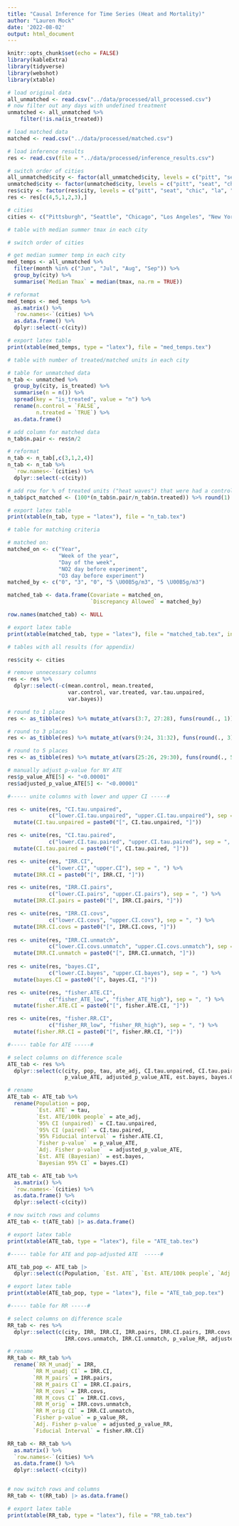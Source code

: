 ```yaml
---
title: "Causal Inference for Time Series (Heat and Mortality)"
author: "Lauren Mock"
date: '2022-08-02'
output: html_document
---
```


```r
knitr::opts_chunk$set(echo = FALSE)
library(kableExtra)
library(tidyverse)
library(webshot)
library(xtable)

```

```r
# load original data
all_unmatched <- read.csv("../data/processed/all_processed.csv")
# now filter out any days with undefined treatment
unmatched <- all_unmatched %>%
    filter(!is.na(is_treated))

# load matched data
matched <- read.csv("../data/processed/matched.csv")

# load inference results
res <- read.csv(file = "../data/processed/inference_results.csv")

# switch order of cities
all_unmatched$city <- factor(all_unmatched$city, levels = c("pitt", "seat", "chic", "la", "ny"))
unmatched$city <- factor(unmatched$city, levels = c("pitt", "seat", "chic", "la", "ny"))
res$city <- factor(res$city, levels = c("pitt", "seat", "chic", "la", "ny"))
res <- res[c(4,5,1,2,3),]

# cities
cities <- c("Pittsburgh", "Seattle", "Chicago", "Los Angeles", "New York")
```

```r
# table with median summer tmax in each city

# switch order of cities

# get median summer temp in each city
med_temps <- all_unmatched %>%
  filter(month %in% c("Jun", "Jul", "Aug", "Sep")) %>%
  group_by(city) %>%
  summarise(`Median Tmax` = median(tmax, na.rm = TRUE))

# reformat
med_temps <- med_temps %>%
  as.matrix() %>%
  `row.names<-`(cities) %>%
  as.data.frame() %>%
  dplyr::select(-c(city))

# export latex table
print(xtable(med_temps, type = "latex"), file = "med_temps.tex")

```

```r
# table with number of treated/matched units in each city

# table for unmatched data
n_tab <- unmatched %>%
  group_by(city, is_treated) %>%
  summarise(n = n()) %>%
  spread(key = "is_treated", value = "n") %>%
  rename(n.control = `FALSE`,
         n.treated = `TRUE`) %>%
  as.data.frame()

# add column for matched data
n_tab$n.pair <- res$n/2

# reformat
n_tab <- n_tab[,c(3,1,2,4)]
n_tab <- n_tab %>%
  `row.names<-`(cities) %>%
  dplyr::select(-c(city))

# add row for % of treated units ("heat waves") that were had a control match
n_tab$pct_matched <- (100*(n_tab$n.pair/n_tab$n.treated)) %>% round(1)

# export latex table
print(xtable(n_tab, type = "latex"), file = "n_tab.tex")
```

```r
# table for matching criteria

# matched on:
matched_on <- c("Year", 
                "Week of the year",
                "Day of the week",
                "NO2 day before experiment", 
                "O3 day before experiment")
matched_by <- c("0", "3", "0", "5 \U00B5g/m3", "5 \U00B5g/m3")

matched_tab <- data.frame(Covariate = matched_on,
                          `Discrepancy Allowed` = matched_by)

row.names(matched_tab) <- NULL

# export latex table
print(xtable(matched_tab, type = "latex"), file = "matched_tab.tex", include.rownames = FALSE)

```


```r

# tables with all results (for appendix)

res$city <- cities

# remove unnecessary columns
res <- res %>%
  dplyr::select(-c(mean.control, mean.treated, 
                   var.control, var.treated, var.tau.unpaired,
                   var.bayes))

# round to 1 place
res <- as_tibble(res) %>% mutate_at(vars(3:7, 27:28), funs(round(., 1)))

# round to 3 places
res <- as_tibble(res) %>% mutate_at(vars(9:24, 31:32), funs(round(., 3)))

# round to 5 places
res <- as_tibble(res) %>% mutate_at(vars(25:26, 29:30), funs(round(., 5)))

# manually adjust p-value for NY ATE
res$p_value_ATE[5] <- "<0.00001"
res$adjusted_p_value_ATE[5] <- "<0.00001"

#----- unite columns with lower and upper CI -----#

res <- unite(res, "CI.tau.unpaired", 
             c("lower.CI.tau.unpaired", "upper.CI.tau.unpaired"), sep = ", ") %>%
  mutate(CI.tau.unpaired = paste0("[", CI.tau.unpaired, "]"))

res <- unite(res, "CI.tau.paired", 
             c("lower.CI.tau.paired", "upper.CI.tau.paired"), sep = ", ") %>%
  mutate(CI.tau.paired = paste0("[", CI.tau.paired, "]"))

res <- unite(res, "IRR.CI", 
             c("lower.CI", "upper.CI"), sep = ", ") %>%
  mutate(IRR.CI = paste0("[", IRR.CI, "]"))

res <- unite(res, "IRR.CI.pairs", 
             c("lower.CI.pairs", "upper.CI.pairs"), sep = ", ") %>%
  mutate(IRR.CI.pairs = paste0("[", IRR.CI.pairs, "]"))

res <- unite(res, "IRR.CI.covs", 
             c("lower.CI.covs", "upper.CI.covs"), sep = ", ") %>%
  mutate(IRR.CI.covs = paste0("[", IRR.CI.covs, "]"))
  
res <- unite(res, "IRR.CI.unmatch", 
             c("lower.CI.covs.unmatch", "upper.CI.covs.unmatch"), sep = ", ") %>%
  mutate(IRR.CI.unmatch = paste0("[", IRR.CI.unmatch, "]"))
  
res <- unite(res, "bayes.CI", 
             c("lower.CI.bayes", "upper.CI.bayes"), sep = ", ") %>%
  mutate(bayes.CI = paste0("[", bayes.CI, "]"))

res <- unite(res, "fisher.ATE.CI", 
             c("fisher_ATE_low", "fisher_ATE_high"), sep = ", ") %>%
  mutate(fisher.ATE.CI = paste0("[", fisher.ATE.CI, "]"))

res <- unite(res, "fisher.RR.CI", 
             c("fisher_RR_low", "fisher_RR_high"), sep = ", ") %>%
  mutate(fisher.RR.CI = paste0("[", fisher.RR.CI, "]"))

```

```r

#----- table for ATE -----#

# select columns on difference scale
ATE_tab <- res %>%
  dplyr::select(c(city, pop, tau, ate_adj, CI.tau.unpaired, CI.tau.paired, fisher.ATE.CI,
                  p_value_ATE, adjusted_p_value_ATE, est.bayes, bayes.CI))

# rename
ATE_tab <- ATE_tab %>%
  rename(Population = pop,
         `Est. ATE` = tau,
         `Est. ATE/100k people` = ate_adj,
         `95% CI (unpaired)` = CI.tau.unpaired,
         `95% CI (paired)` = CI.tau.paired,
         `95% Fiducial interval` = fisher.ATE.CI,
         `Fisher p-value`  = p_value_ATE,
         `Adj. Fisher p-value`  = adjusted_p_value_ATE,
         `Est. ATE (Bayesian)` = est.bayes,
         `Bayesian 95% CI` = bayes.CI)

ATE_tab <- ATE_tab %>%
  as.matrix() %>%
  `row.names<-`(cities) %>%
  as.data.frame() %>%
  dplyr::select(-c(city))

# now switch rows and columns
ATE_tab <- t(ATE_tab) |> as.data.frame()

# export latex table
print(xtable(ATE_tab, type = "latex"), file = "ATE_tab.tex")

```

```r

#----- table for ATE and pop-adjusted ATE  -----#

ATE_tab_pop <- ATE_tab |>
  dplyr::select(c(Population, `Est. ATE`, `Est. ATE/100k people`, `Adj. Fisher p-value`))

# export latex table
print(xtable(ATE_tab_pop, type = "latex"), file = "ATE_tab_pop.tex")
```



```r

#----- table for RR -----#

# select columns on difference scale
RR_tab <- res %>%
  dplyr::select(c(city, IRR, IRR.CI, IRR.pairs, IRR.CI.pairs, IRR.covs, IRR.CI.covs,
                  IRR.covs.unmatch, IRR.CI.unmatch, p_value_RR, adjusted_p_value_RR, fisher.RR.CI))

# rename
RR_tab <- RR_tab %>%
  rename(`RR M_unadj` = IRR,
        `RR M_unadj CI` = IRR.CI,
        `RR M_pairs` = IRR.pairs,
        `RR M_pairs CI` = IRR.CI.pairs,
        `RR M_covs` = IRR.covs,
        `RR M_covs CI` = IRR.CI.covs,
        `RR M_orig` = IRR.covs.unmatch,
        `RR M_orig CI` = IRR.CI.unmatch,
        `Fisher p-value` = p_value_RR,
        `Adj. Fisher p-value` = adjusted_p_value_RR,
        `Fiducial Interval` = fisher.RR.CI)

RR_tab <- RR_tab %>%
  as.matrix() %>%
  `row.names<-`(cities) %>%
  as.data.frame() %>%
  dplyr::select(-c(city))


# now switch rows and columns
RR_tab <- t(RR_tab) |> as.data.frame()

# export latex table
print(xtable(RR_tab, type = "latex"), file = "RR_tab.tex")

```


